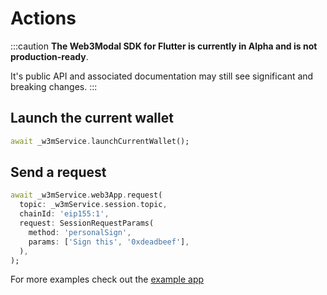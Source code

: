 # Actions

:::caution
**The Web3Modal SDK for Flutter is currently in Alpha and is not production-ready**.

It's public API and associated documentation may still see significant and breaking changes.
:::

## Launch the current wallet

```dart
await _w3mService.launchCurrentWallet();
```

## Send a request

```dart
await _w3mService.web3App.request(
  topic: _w3mService.session.topic,
  chainId: 'eip155:1',
  request: SessionRequestParams(
    method: 'personalSign',
    params: ['Sign this', '0xdeadbeef'],
  ),
);
```

For more examples check out the [example app](https://github.com/WalletConnect/Web3ModalFlutter/tree/master/example/sign)